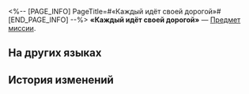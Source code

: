 <%-- [PAGE_INFO]
PageTitle=#«Каждый идёт своей дорогой»#
[END_PAGE_INFO] --%>
{{Предмет Инфобокс
|id          = 140268
|Изображение = Предмет «Каждый идёт своей дорогой».png
|Тип         = Предмет миссии
|Инвентарь   = Миссии
|Редкость    = 3
|Эффект      = 
|Описание    = Сцена, которую вы сфотографировали. Кажется, друзья прощаются друг с другом.
}}
{{Описание|''«Пожалуй, это последняя наша встреча».''}}
'''«Каждый идёт своей дорогой»''' — [[Предмет миссии]].

==На других языках==
{{На других языках
|en   = "Friends Going Separate Ways"
|zhs  = 「各奔东西的友人」
|zht  = 「各奔東西的友人」
|ja   = 「それぞれの道を行く友人たち」
|ko   = 「뿔뿔이 흩어지는 친구」
|es   = "Amigos que toman caminos separados"
|fr   = «&nbsp;Séparation entre amis&nbsp;»
|ru   = «Каждый идёт своей дорогой»
|th   = "เพื่อนที่ต้องแยกจากกัน"
|vi   = "Bạn Bè Mỗi Người Một Nơi"
|de   = „Freunde gehen getrennte Wege“
|id   = "Teman yang akan Berpisah"
|pt   = "Amigos Indo em Caminhos Opostos"
}}

==История изменений==
{{История изменений|3.5}}